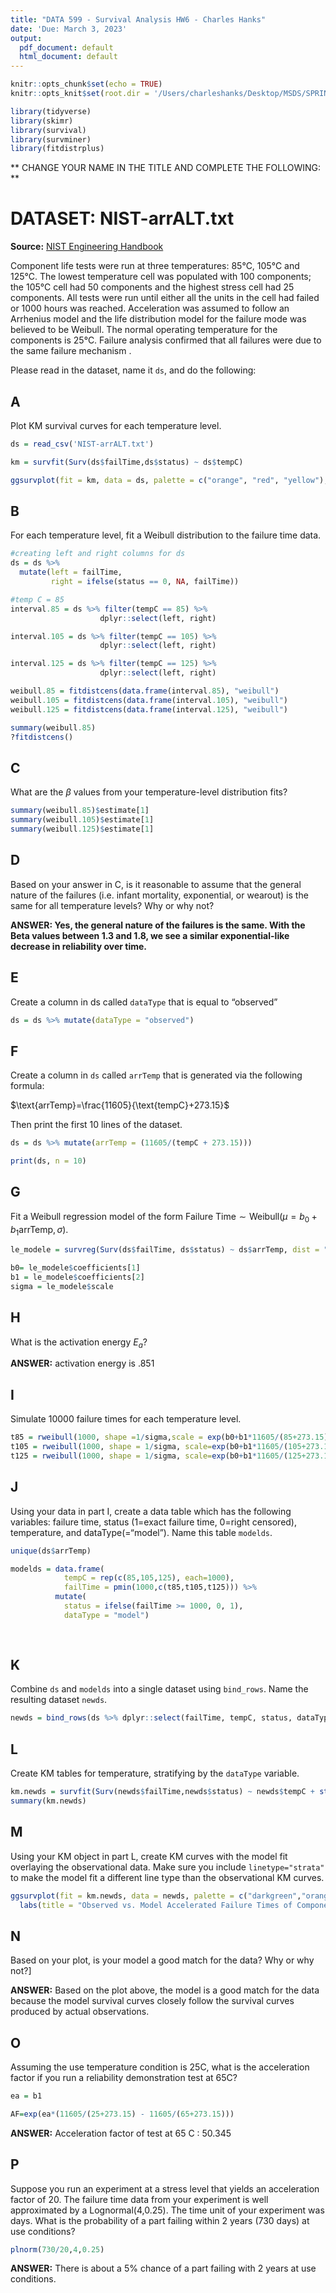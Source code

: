 ```yaml
---
title: "DATA 599 - Survival Analysis HW6 - Charles Hanks"
date: 'Due: March 3, 2023'
output:
  pdf_document: default
  html_document: default
---
```


```r
knitr::opts_chunk$set(echo = TRUE)
knitr::opts_knit$set(root.dir = '/Users/charleshanks/Desktop/MSDS/SPRING_23/SA/datasets')

library(tidyverse)
library(skimr)
library(survival)
library(survminer)
library(fitdistrplus)
```

** CHANGE YOUR NAME IN THE TITLE AND COMPLETE THE FOLLOWING: **

# DATASET: NIST-arrALT.txt

**Source:** [NIST Engineering Handbook](https://www.itl.nist.gov/div898/handbook/apr/section4/apr421.htm#Graphical%20Estimation:%20Arrhenius%20Model)

Component life tests were run at three temperatures: 85°C, 105°C and 125°C. The lowest temperature cell was populated with 100 components; the 105°C cell had 50 components and the highest stress cell had 25 components. All tests were run until either all the units in the cell had failed or 1000 hours was reached.  Acceleration was assumed to follow an Arrhenius model and the life distribution model for the failure mode was believed to be Weibull.  The normal operating temperature for the components is 25°C.  Failure analysis confirmed that all failures were due to the same failure mechanism . 

Please read in the dataset, name it `ds`, and do the following:

## A
Plot KM survival curves for each temperature level.

```r
ds = read_csv('NIST-arrALT.txt')

km = survfit(Surv(ds$failTime,ds$status) ~ ds$tempC)

ggsurvplot(fit = km, data = ds, palette = c("orange", "red", "yellow"), risk.table = F, conf.int = T) 
```

## B
For each temperature level, fit a Weibull distribution to the failure time data.

```r


#creating left and right columns for ds 
ds = ds %>% 
  mutate(left = failTime, 
         right = ifelse(status == 0, NA, failTime))

#temp C = 85 
interval.85 = ds %>% filter(tempC == 85) %>% 
                    dplyr::select(left, right)

interval.105 = ds %>% filter(tempC == 105) %>% 
                    dplyr::select(left, right)

interval.125 = ds %>% filter(tempC == 125) %>% 
                    dplyr::select(left, right)

weibull.85 = fitdistcens(data.frame(interval.85), "weibull")
weibull.105 = fitdistcens(data.frame(interval.105), "weibull")
weibull.125 = fitdistcens(data.frame(interval.125), "weibull")

summary(weibull.85)
?fitdistcens()
```

## C
What are the $\beta$ values from your temperature-level distribution fits?
```r
summary(weibull.85)$estimate[1]
summary(weibull.105)$estimate[1]
summary(weibull.125)$estimate[1]

```


## D 
Based on your answer in C, is it reasonable to assume that the general nature of the failures (i.e. infant mortality, exponential, or wearout) is the same for all temperature levels?  Why or why not?

**ANSWER: Yes, the general nature of the failures is the same. With the Beta values between 1.3 and 1.8, we see a similar exponential-like decrease in reliability over time.** 

## E
Create a column in ds called `dataType` that is equal to "observed"

```r
ds = ds %>% mutate(dataType = "observed")

```

## F
Create a column in `ds` called `arrTemp` that is generated via the following formula:

$\text{arrTemp}=\frac{11605}{\text{tempC}+273.15}$

Then print the first 10 lines of the dataset.

```r
ds = ds %>% mutate(arrTemp = (11605/(tempC + 273.15)))

print(ds, n = 10)
```

## G
Fit a Weibull regression model of the form $\text{Failure Time}\sim \text{Weibull}(\mu=b_0+b_1\text{arrTemp},\sigma)$.

```r
le_modele = survreg(Surv(ds$failTime, ds$status) ~ ds$arrTemp, dist = "weibull")

b0= le_modele$coefficients[1]
b1 = le_modele$coefficients[2]
sigma = le_modele$scale


```

## H
What is the activation energy $E_a$?

**ANSWER:** activation energy is .851

## I
Simulate 10000 failure times for each temperature level.

```r
t85 = rweibull(1000, shape =1/sigma,scale = exp(b0+b1*11605/(85+273.15)))
t105 = rweibull(1000, shape = 1/sigma, scale=exp(b0+b1*11605/(105+273.15)))
t125 = rweibull(1000, shape = 1/sigma, scale=exp(b0+b1*11605/(125+273.15)))

```

## J
Using your data in part I, create a data table which has the following variables: failure time, status (1=exact failure time, 0=right censored), temperature, and dataType(="model").  Name this table `modelds`.

```r
unique(ds$arrTemp)

modelds = data.frame(
            tempC = rep(c(85,105,125), each=1000),
            failTime = pmin(1000,c(t85,t105,t125))) %>% 
          mutate(
            status = ifelse(failTime >= 1000, 0, 1),
            dataType = "model")
            
            

```

## K
Combine `ds` and `modelds` into a single dataset using `bind_rows`.  Name the resulting dataset `newds`.

```r
newds = bind_rows(ds %>% dplyr::select(failTime, tempC, status, dataType),modelds) 


```

## L
Create KM tables for temperature, stratifying by the `dataType` variable.

```r
km.newds = survfit(Surv(newds$failTime,newds$status) ~ newds$tempC + strata(newds$dataType))
summary(km.newds)
```

## M
Using your KM object in part L, create KM curves with the model fit overlaying the observational data.  Make sure you include `linetype="strata"` to make the model fit a different line type than the observational KM curves.

```r
ggsurvplot(fit = km.newds, data = newds, palette = c("darkgreen","orange", "forestgreen","red", "limegreen","yellow"), linetype = "strata", conf.int = T, alpha = .8) + 
  labs(title = "Observed vs. Model Accelerated Failure Times of Components")

```

## N
Based on your plot, is your model a good match for the data?  Why or why not?]

**ANSWER:** Based on the plot above, the model is a good match for the data because the model survival curves closely follow the survival curves produced by actual observations. 

## O
Assuming the use temperature condition is 25C, what is the acceleration factor if you run a reliability demonstration test at 65C?

```r
ea = b1

AF=exp(ea*(11605/(25+273.15) - 11605/(65+273.15)))

```

**ANSWER:** Acceleration factor of test at 65 C : 50.345

## P
Suppose you run an experiment at a stress level that yields an acceleration factor of 20.  The failure time data from your experiment is well approximated by a Lognormal(4,0.25).  The time unit of your experiment was days.  What is the probability of a part failing within 2 years (730 days) at use conditions?

```r
plnorm(730/20,4,0.25)

```

**ANSWER:** There is about a 5% chance of a part failing with 2 years at use conditions. 


